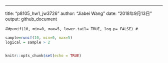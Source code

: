 ---
title: "p8105_hw1_jw3726"
author: "Jiabei Wang"
date: "2018年9月13日"
output: github_document

#```
#punif(10, min=0, max=5, lower.tail= TRUE, log.p= FALSE)
#```
```r
sample=runif(10, min=0, max=5)
logical = sample > 2



```







```r
knitr::opts_chunk$set(echo = TRUE)
```

